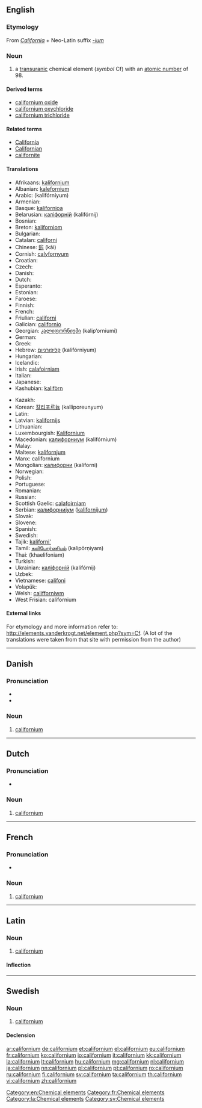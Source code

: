 {{also|Californium}}
==English==
{{elements|Cf|berkelium|Bk|einsteinium|Es}}

===Etymology===
From ''[[California]]'' + Neo-Latin suffix ''[[-ium]]''

===Noun===
{{en-noun|-}}
{{wikipedia}}

# a [[transuranic]] chemical element (''symbol'' Cf) with an [[atomic number]] of 98.

====Derived terms====
* [[californium oxide]]
* [[californium oxychloride]]
* [[californium trichloride]]

====Related terms====
* [[California]]
* [[Californian]]
* [[californite]]

====Translations====
{{trans-top|chemical element}}
* Afrikaans: [[kalifornium]]
* Albanian: [[kalefornium]]
* Arabic: {{Arab|[[كاليفورنيوم]]}} (kalifórniyum) {{m}}
* Armenian: {{t-|hy|կալիֆոռնիում|tr=kalifoṙnium}}
* Basque: [[kalifornioa]]
* Belarusian: [[калiфорнiй]] (kalifórnij) {{m}}
* Bosnian: {{t-|bs|kalifornij}}
* Breton: [[kaliforniom]]
* Bulgarian: {{t-|bg|калифорний|m|tr=kalifórnij}}
* Catalan: [[californi]]
* Chinese: [[鉲]] (kāi)
* Cornish: [[calyfornyum]]
* Croatian: {{t+|hr|kalifornij}}
* Czech: {{t+|cs|kalifornium}}
* Danish: {{t-|da|californium}}
* Dutch: {{t+|nl|californium|n}}
* Esperanto: {{t-|eo|kaliforniumo|xs=Esperanto}}
* Estonian: {{t-|et|kalifornium}}
* Faroese: {{t-|fo|kalifornium|xs=Faroese}}
* Finnish: {{t+|fi|kalifornium}}
* French: {{t+|fr|californium|m}}
* Friulian: [[californi]]
* Galician: [[californio]]
* Georgian: [[კალიფორნიუმი]] (kalip‘orniumi)
* German: {{t+|de|Californium|n}}
* Greek: {{t+|el|καλιφόρνιο|n|tr=kalifórnio}}
* Hebrew: [[קליפורניום]] (kalifórniyum)
* Hungarian: {{t+|hu|kalifornium}}
* Icelandic: {{t+|is|kalifornín}}
* Irish: [[calafoirniam]]
* Italian: {{t+|it|californio|m}}
* Japanese: {{t+|ja|カリホルニウム|tr=karihoruniumu}}
* Kashubian: [[kalifòrn]]
{{trans-mid}}
* Kazakh: {{t-|kk|калифорний|tr=kalifornii|sc=Cyrl|xs=Kazakh}}
* Korean: [[칼리포르늄]] (kalliporeunyum)
* Latin: {{t+|la|californium}}
* Latvian: [[kalifornijs]]
* Lithuanian: {{t+|lt|kalifornis|xs=Lithuanian}}
* Luxembourgish: [[Kalifornium]]
* Macedonian: [[калифорниум]] (kalifórnium) {{m}}
* Malay: {{t-|ms|kalifornium|xs=Malay}}
* Maltese: [[kalifornjum]]
* Manx: californium
* Mongolian: [[калифорни]] (kaliforni)
* Norwegian: {{t-|no|californium}}
* Polish: {{t+|pl|kaliforn|m}}
* Portuguese: {{t+|pt|califórnio|m}}
* Romanian: {{t+|ro|californiu|n}}
* Russian: {{t+|ru|калифорний|m|tr=kalifórnij}}
* Scottish Gaelic: [[calafoirniam]]
* Serbian: [[калифорниjум]] ([[kalifornijum]]) {{m}}
* Slovak: {{t-|sk|kalifornium}}
* Slovene: {{t+|sl|kalifornij}}
* Spanish: {{t+|es|californio|m}}
* Swedish: {{t+|sv|californium|n}}
* Tajik: [[kaliforni']]
* Tamil: [[கலிபோர்ணியம்]] (kalipōrņiyam)
* Thai: {{Thai|[[แคลิฟอร์เนียม]]}} (khaelifoniam)
* Turkish: {{t+|tr|kaliforniyum}}
* Ukrainian: [[калiфорнiй]] (kalifórnij) {{m}}
* Uzbek: {{t-|uz|калифорний|tr=kaliforniy|sc=Cyrl|xs=Uzbek}}
* Vietnamese: [[califoni]]
* Volapük: {{t|vo|kalifornin|xs=Volapük}}
* Welsh: [[califforniwm]]
* West Frisian: californium
{{trans-bottom}}

====External links====
For etymology and more information refer to:
[http://elements.vanderkrogt.net/element.php?sym=Cf http://elements.vanderkrogt.net/element.php?sym=Cf].
(A lot of the translations were taken from that site with permission from the author)

[[Category:en:Chemical elements]]

----
==Danish==
{{elements|Cf|berkelium|Bk|einsteinium|Es|lang=da}}

{{wikipedia|lang=da}}

===Pronunciation===
* {{IPA|/kalifɒːnjɔm/|lang=da}}
* {{rhymes|ɔm|lang=da}}

===Noun===
{{da-noun|et|-}}

# {{chemistry|lang=da}} [[californium]] {{gloss|a [[transuranic]] chemical element (''symbol'' Cf) with an [[atomic number]] of 98|lang=Da}}

----

==Dutch==
{{wikipedia|lang=nl}}
{{elements|Cf|berkelium|Bk|einsteinium|Es|lang=nl}}

===Pronunciation===
* {{audio|Nl-californium.ogg|Audio}}

===Noun===
{{nl-noun|n|-|-}}

# [[#English|californium]]

----

==French==
{{wikipedia|lang=fr}}

===Pronunciation===
* {{IPA|lang=fr|/ka.li.fɔʁ.njɔm/}}

===Noun===
{{fr-noun-unc|m}}

# [[#English|californium]]

[[Category:fr:Chemical elements]]

----

==Latin==
{{wikipedia|lang=la}}

===Noun===
{{la-noun|californium|californii|californiī|n|second}}

# [[#English|californium]]

====Inflection====
{{la-decl-2nd-N|californi}}

[[Category:la:Chemical elements]]

----

==Swedish==

===Noun===
{{sv-noun|g=n}}

# [[#English|californium]]

====Declension====
{{sv-noun-unc-irreg-n|2=californiumet}}
{{sv-noun-unc-irreg-n|2=californiet}}

[[Category:sv:Chemical elements]]

[[ar:californium]]
[[de:californium]]
[[et:californium]]
[[el:californium]]
[[eu:californium]]
[[fr:californium]]
[[ko:californium]]
[[io:californium]]
[[it:californium]]
[[kk:californium]]
[[la:californium]]
[[lt:californium]]
[[hu:californium]]
[[mg:californium]]
[[nl:californium]]
[[ja:californium]]
[[nn:californium]]
[[pl:californium]]
[[pt:californium]]
[[ro:californium]]
[[ru:californium]]
[[fi:californium]]
[[sv:californium]]
[[ta:californium]]
[[th:californium]]
[[vi:californium]]
[[zh:californium]]